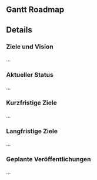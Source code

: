 
## Gantt Roadmap

<GanttChart />

## Details

### Ziele und Vision
...

### Aktueller Status
...

### Kurzfristige Ziele
...

### Langfristige Ziele
...

### Geplante Veröffentlichungen
...
